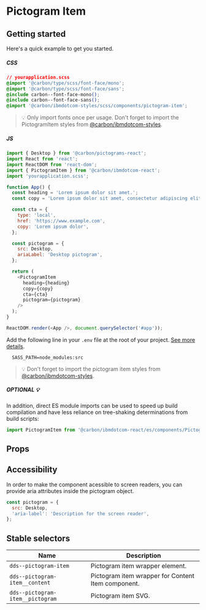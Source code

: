 
# Pictogram Item

## Getting started

Here's a quick example to get you started.

##### CSS

```css
// yourapplication.scss
@import '@carbon/type/scss/font-face/mono';
@import '@carbon/type/scss/font-face/sans';
@include carbon--font-face-mono();
@include carbon--font-face-sans();
@import '@carbon/ibmdotcom-styles/scss/components/pictogram-item';
```

> 💡 Only import fonts once per usage. Don't forget to import the PictogramItem
> styles from
> [@carbon/ibmdotcom-styles](https://github.com/carbon-design-system/carbon-for-ibm-dotcom/blob/v1/packages/styles).

##### JS

```javascript
import { Desktop } from '@carbon/pictograms-react';
import React from 'react';
import ReactDOM from 'react-dom';
import { PictogramItem } from '@carbon/ibmdotcom-react';
import 'yourapplication.scss';

function App() {
  const heading = 'Lorem ipsum dolor sit amet.';
  const copy = 'Lorem ipsum dolor sit amet, consectetur adipiscing elit.';

  const cta = {
    type: 'local',
    href: 'https://www.example.com',
    copy: 'Lorem ipsum dolor',
  };

  const pictogram = {
    src: Desktop,
    ariaLabel: 'Desktop pictogram',
  };

  return (
    <PictogramItem
      heading={heading}
      copy={copy}
      cta={cta}
      pictogram={pictogram}
    />
  );
}

ReactDOM.render(<App />, document.querySelector('#app'));
```

Add the following line in your `.env` file at the root of your project.
[See more details](https://github.com/carbon-design-system/carbon-for-ibm-dotcom/tree/v1/packages/styles#usage).

```
  SASS_PATH=node_modules:src
```

> 💡 Don't forget to import the pictogram item styles from
> [@carbon/ibmdotcom-styles](https://github.com/carbon-design-system/carbon-for-ibm-dotcom/blob/v1/packages/styles).

##### OPTIONAL 💡

In addition, direct ES module imports can be used to speed up build compilation and have less reliance on tree-shaking determinations from build scripts:

````js
import PictogramItem from '@carbon/ibmdotcom-react/es/components/PictogramItem/PictogramItem';
````

## Props

<Props of={PictogramItem} />

## Accessibility

In order to make the component acessible to screen readers, you can provide aria
attributes inside the pictogram object.

```javascript
const pictogram = {
  src: Desktop,
  'aria-label': 'Description for the screen reader',
};
```

## Stable selectors

| Name                             | Description                                        |
| -------------------------------- | -------------------------------------------------- |
| `dds--pictogram-item`            | Pictogram item wrapper element.                    |
| `dds--pictogram-item__content`   | Pictogram item wrapper for Content Item component. |
| `dds--pictogram-item__pictogram` | Pictogram item SVG.                                |

<Description markdown={contributing} />
